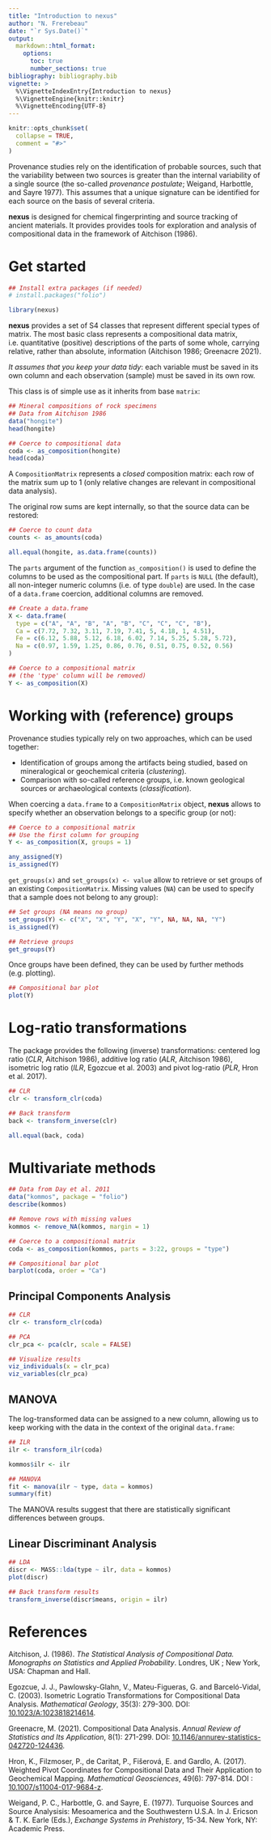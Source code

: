 ```yaml
---
title: "Introduction to nexus"
author: "N. Frerebeau"
date: "`r Sys.Date()`"
output:
  markdown::html_format:
    options:
      toc: true
      number_sections: true
bibliography: bibliography.bib
vignette: >
  %\VignetteIndexEntry{Introduction to nexus}
  %\VignetteEngine{knitr::knitr}
  %\VignetteEncoding{UTF-8}
---
```


```r
knitr::opts_chunk$set(
  collapse = TRUE,
  comment = "#>"
)
```

Provenance studies rely on the identification of probable sources, such that the variability between two sources is greater than the internal variability of a single source (the so-called *provenance postulate*; Weigand, Harbottle, and Sayre 1977). This assumes that a unique signature can be identified for each source on the basis of several criteria.

**nexus** is designed for chemical fingerprinting and source tracking of ancient materials. It provides provides tools for exploration and analysis of compositional data in the framework of Aitchison (1986).

# Get started

```r
## Install extra packages (if needed)
# install.packages("folio")

library(nexus)
```

**nexus** provides a set of S4 classes that represent different special types of matrix. The most basic class represents a compositional data matrix, i.e. quantitative (positive) descriptions of the parts of some whole, carrying relative, rather than absolute, information (Aitchison 1986; Greenacre 2021).

*It assumes that you keep your data tidy*: each variable must be saved in its own column and each observation (sample) must be saved in its own row.

This class is of simple use as it inherits from base `matrix`:

```r
## Mineral compositions of rock specimens
## Data from Aitchison 1986
data("hongite")
head(hongite)

## Coerce to compositional data
coda <- as_composition(hongite)
head(coda)
```

A `CompositionMatrix` represents a *closed* composition matrix: each row of the matrix sum up to 1 (only relative changes are relevant in compositional data analysis).

The original row sums are kept internally, so that the source data can be restored:

```r
## Coerce to count data
counts <- as_amounts(coda)

all.equal(hongite, as.data.frame(counts))
```

The `parts` argument of the function `as_composition()` is used to define the columns to be used as the compositional part. If `parts` is `NULL` (the default), all non-integer numeric columns (i.e. of type `double`) are used. In the case of a `data.frame` coercion, additional columns are removed.

```r
## Create a data.frame
X <- data.frame(
  type = c("A", "A", "B", "A", "B", "C", "C", "C", "B"),
  Ca = c(7.72, 7.32, 3.11, 7.19, 7.41, 5, 4.18, 1, 4.51),
  Fe = c(6.12, 5.88, 5.12, 6.18, 6.02, 7.14, 5.25, 5.28, 5.72),
  Na = c(0.97, 1.59, 1.25, 0.86, 0.76, 0.51, 0.75, 0.52, 0.56)
)

## Coerce to a compositional matrix
## (the 'type' column will be removed)
Y <- as_composition(X)
```

# Working with (reference) groups

Provenance studies typically rely on two approaches, which can be used together:

* Identification of groups among the artifacts being studied, based on mineralogical or geochemical criteria (*clustering*).
* Comparison with so-called reference groups, i.e. known geological sources or archaeological contexts (*classification*).

When coercing a `data.frame` to a `CompositionMatrix` object, **nexus** allows to specify whether an observation belongs to a specific group (or not):

```r
## Coerce to a compositional matrix
## Use the first column for grouping
Y <- as_composition(X, groups = 1)

any_assigned(Y)
is_assigned(Y)
```

`get_groups(x)` and `set_groups(x) <- value` allow to retrieve or set groups of an existing `CompositionMatrix`. Missing values (`NA`) can be used to specify that a sample does not belong to any group):

```r
## Set groups (NA means no group)
set_groups(Y) <- c("X", "X", "Y", "X", "Y", NA, NA, NA, "Y")
is_assigned(Y)

## Retrieve groups
get_groups(Y)
```

Once groups have been defined, they can be used by further methods (e.g. plotting).

```r
## Compositional bar plot
plot(Y)
```

# Log-ratio transformations

The package provides the following (inverse) transformations: centered log ratio (*CLR*, Aitchison 1986), additive log ratio (*ALR*, Aitchison 1986), isometric log ratio (*ILR*, Egozcue et al. 2003) and pivot log-ratio (*PLR*, Hron et al. 2017).

```r
## CLR
clr <- transform_clr(coda)

## Back transform
back <- transform_inverse(clr)

all.equal(back, coda)
```

# Multivariate methods

```r
## Data from Day et al. 2011
data("kommos", package = "folio")
describe(kommos)

## Remove rows with missing values
kommos <- remove_NA(kommos, margin = 1)

## Coerce to a compositional matrix
coda <- as_composition(kommos, parts = 3:22, groups = "type")
```

```r
## Compositional bar plot
barplot(coda, order = "Ca")
```

## Principal Components Analysis

```r
## CLR
clr <- transform_clr(coda)

## PCA
clr_pca <- pca(clr, scale = FALSE)

## Visualize results
viz_individuals(x = clr_pca)
viz_variables(clr_pca)
```

## MANOVA

The log-transformed data can be assigned to a new column, allowing us to keep working with the data in the context of the original `data.frame`:

```r
## ILR
ilr <- transform_ilr(coda)

kommos$ilr <- ilr

## MANOVA
fit <- manova(ilr ~ type, data = kommos)
summary(fit)
```

The MANOVA results suggest that there are statistically significant differences between groups.

## Linear Discriminant Analysis

```r
## LDA
discr <- MASS::lda(type ~ ilr, data = kommos)
plot(discr)

## Back transform results
transform_inverse(discr$means, origin = ilr)
```

# References

Aitchison, J. (1986). *The Statistical Analysis of Compositional Data. Monographs on Statistics and Applied Probability*. Londres, UK ; New York, USA: Chapman and Hall.

Egozcue, J. J., Pawlowsky-Glahn, V., Mateu-Figueras, G. and Barceló-Vidal, C. (2003). Isometric Logratio Transformations for Compositional Data Analysis. *Mathematical Geology*, 35(3): 279-300. DOI: [10.1023/A:1023818214614](https://doi.org/10.1023/A:1023818214614).

Greenacre, M. (2021). Compositional Data Analysis. *Annual Review of Statistics and Its Application*, 8(1): 271-299. DOI: [10.1146/annurev-statistics-042720-124436](https://doi.org/10.1146/annurev-statistics-042720-124436).

Hron, K., Filzmoser, P., de Caritat, P., Fišerová, E. and Gardlo, A. (2017). Weighted Pivot Coordinates for Compositional Data and Their Application to Geochemical Mapping. *Mathematical Geosciences*, 49(6): 797-814. DOI : [10.1007/s11004-017-9684-z](https://doi.org/10.1007/s11004-017-9684-z).

Weigand, P. C., Harbottle, G. and Sayre, E. (1977). Turquoise Sources and Source Analysisis: Mesoamerica and the Southwestern U.S.A. In J. Ericson & T. K. Earle (Eds.), *Exchange Systems in Prehistory*, 15-34. New York, NY: Academic Press.
